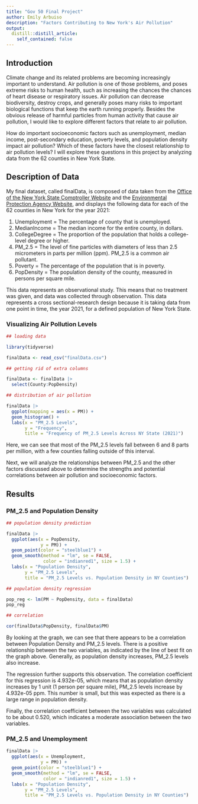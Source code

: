 ```yaml
---
title: "Gov 50 Final Project"
author: Emily Arbuiso
description: "Factors Contributing to New York's Air Pollution"
output:
  distill::distill_article:
    self_contained: false
---
```


## Introduction

Climate change and its related problems are becoming increasingly important to understand. Air pollution is one of those problems, and poses extreme risks to human health, such as increasing the chances the chances of heart disease or respiratory issues. Air pollution can decrease biodiversity, destroy crops, and generally poses many risks to important biological functions that keep the earth running properly. Besides the obvious release of harmful particles from human activity that cause air pollution, I would like to explore different factors that relate to air pollution. 

How do important socioeconomic factors such as unemployment, median income, post-secondary education, poverty levels, and population density impact air pollution? Which of these factors have the closest relationship to air pollution levels? I will explore these questions in this project by analyzing data from the 62 counties in New York State. 

## Description of Data

My final dataset, called finalData, is composed of data taken from the [Office of the New York State Comptroller Website](https://www.osc.state.ny.us/local-government/data) and the [Environmental Protection Agency Website](https://www.epa.gov/), and displays the following data for each of the 62 counties in New York for the year 2021: 

1. Unemployment = The percentage of county that is unemployed.
2. MedianIncome = The median income for the entire county, in dollars.
3. CollegeDegree = The proportion of the population that holds a college-level degree or higher. 
4. PM_2.5 = The level of fine particles with diameters of less than 2.5 micrometers in parts per million (ppm). PM_2.5 is a common air pollutant. 
5. Poverty = The percentage of the population that is in poverty. 
6. PopDensity = The population density of the county, measured in persons per square mile. 

This data represents an observational study. This means that no treatment was given, and data was collected through observation. This data represents a cross sectional-research design because it is taking data from one point in time, the year 2021, for a defined population of New York State.

### Visualizing Air Pollution Levels 

```r

## loading data 

library(tidyverse)

finalData <- read_csv("finalData.csv")

## getting rid of extra columns 

finalData <- finalData |>
  select(County:PopDensity)

## distribution of air pollution

finalData |>
  ggplot(mapping = aes(x = PM)) +
  geom_histogram() +
  labs(x = "PM_2.5 Levels",
       y = "Frequency",
       title = "Frequency of PM_2.5 Levels Across NY State (2021)")
```
Here, we can see that most of the PM_2.5 levels fall between 6 and 8 parts per million, with a few counties falling outside of this interval. 

Next, we will analyze the relationships between PM_2.5 and the other factors discussed above to determine the strengths and potential correlations between air pollution and socioeconomic factors. 

## Results 

### PM_2.5 and Population Density 

```r

## population density prediction

finalData |>
  ggplot(aes(x = PopDensity,
             y = PM)) +
  geom_point(color = "steelblue1") +
  geom_smooth(method = "lm", se = FALSE, 
              color = "indianred1", size = 1.5) +
  labs(x = "Population Density",
       y = "PM_2.5 Levels",
       title = "PM_2.5 Levels vs. Population Density in NY Counties")

## population density regression

pop_reg <- lm(PM ~ PopDensity, data = finalData)
pop_reg

## correlation

cor(finalData$PopDensity, finalData$PM) 


```
By looking at the graph, we can see that there appears to be a correlation between Population Density and PM_2.5 levels. There is a positive relationship between the two variables, as indicated by the line of best fit on the graph above. Generally, as population density increases, PM_2.5 levels also increase. 

The regression further supports this observation. The correlation coefficient for this regression is 4.932e-05, which means that as population density increases by 1 unit (1 person per square mile), PM_2.5 levels increase by 4.932e-05 ppm. This number is small, but this was expected as there is a large range in population density.

Finally, the correlation coefficient between the two variables was calculated to be about 0.520, which indicates a moderate association between the two variables. 

### PM_2.5 and Unemployment 

```r

finalData |>
  ggplot(aes(x = Unemployment,
             y = PM)) +
  geom_point(color = "steelblue1") +
  geom_smooth(method = "lm", se = FALSE, 
              color = "indianred1", size = 1.5) +
  labs(x = "Population Density",
       y = "PM_2.5 Levels",
       title = "PM_2.5 Levels vs. Population Density in NY Counties")

```



